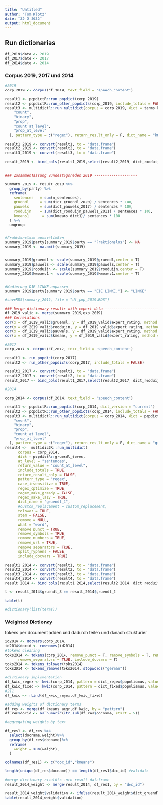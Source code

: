 ---
title: "Untitled"
author: "Tom Klotz"
date: "25 5 2023"
output: html_document
---

## Run dictionaries

```{r}
df_2019$date <- 2019
df_2017$date <- 2017
df_2014$date <- 2014

```


### Corpus 2019, 2017 und 2014
```{r, warning=FALSE,echo=FALSE}
#2019
corp_2019 <- corpus(df_2019, text_field = "speech_content")

result1 <- popdictR::run_popdict(corp_2019) 
result2 <- popdictR::run_other_popdicts(corp_2019, include_totals = FALSE)
result3 <- multidictR::run_multidict(corpus = corp_2019, dict = terms_kmeans_weighted, at_level = "sentences", return_value = c(
    "count",
    "binary",
    "prop",
    "count_at_level",
    "prop_at_level"
  ), pattern_type = c("regex"), return_result_only = F, dict_name = "kmeans_dict1", stem = F) #Stem? ; dict name?

result1_2019 <- convert(result1, to = "data.frame")
result2_2019 <- convert(result2, to = "data.frame")
result3_2019 <- convert(result3, to = "data.frame")

result_2019 <- bind_cols(result1_2019,select(result2_2019, dict_rooduijn_pauwels_2011, dict_pauwels_2017), select(result3_2019, kmeans_dict1))
                                                                                                                  
                                                                                                                  
### Zusammenfassung Bundestagsreden 2019 --------------------

summary_2019 <- result_2019 %>%
  group_by(party) %>%
  reframe(
    sentences   = sum(n_sentences),
    gruendl     = sum(dict_gruendl_2020) / sentences * 100,
    pauwels     = sum(dict_pauwels_2017) / sentences * 100,
    rooduijn    = sum(dict_rooduijn_pauwels_2011) / sentences * 100,
    kmeans1      = sum(kmeans_dict1)/ sentences * 100
  ) %>%
  ungroup


#Fraktionslose ausschließen
summary_2019$party[summary_2019$party == "Fraktionslos"] <- NA
summary_2019 <- na.omit(summary_2019)


summary_2019$gruendl <- scale(summary_2019$gruendl,center = T)
summary_2019$pauwels <- scale(summary_2019$pauwels,center = T)
summary_2019$rooduijn <- scale(summary_2019$rooduijn,center = T)
summary_2019$kmeans1 <- scale(summary_2019$kmeans1,center = T)


#Kodierung DIE LINKE anpassen
summary_2019$party[summary_2019$party == "DIE LINKE."] <- "LINKE"

#saveRDS(summary_2019, file = "df_pop_2019.RDS")

### Merge dictionary results with expert data ----------------------------
df_2019_valid <- merge(summary_2019,exp_2019)                                                                                                                  
### Correlations
cor(x = df_2019_valid$gruendl, y = df_2019_valid$expert_rating, method = "pearson")
cor(x = df_2019_valid$rooduijn, y = df_2019_valid$expert_rating, method = "pearson")
cor(x = df_2019_valid$pauwels, y = df_2019_valid$expert_rating, method = "pearson")
cor(x = df_2019_valid$kmeans, y = df_2019_valid$expert_rating, method = "pearson")                                                                                                                                                                                                                                                                  
```                                                                                                                 
                                                                                                                  



```{r, warning=FALSE,echo=FALSE}
#2017
corp_2017 <- corpus(df_2017, text_field = "speech_content")

result1 <- run_popdict(corp_2017) 
result2 <- run_other_popdicts(corp_2017, include_totals = FALSE)

result1_2017 <- convert(result1, to = "data.frame")
result2_2017 <- convert(result2, to = "data.frame")
result_2017 <- bind_cols(result1_2017,select(result2_2017, dict_rooduijn_pauwels_2011, dict_pauwels_2017))
                         
#2014

corp_2014 <- corpus(df_2014, text_field = "speech_content")

result1 <- popdictR::run_popdict(corp_2014, dict_version = "current")
result2 <- popdictR::run_other_popdicts(corp_2014, include_totals = FALSE)
result3 <- multidictR::run_multidict(corpus = corp_2014, dict = popdictR::gruendl_terms, at_level = "sentences", return_value = c(
    "count",
    "binary",
    "prop",
    "count_at_level",
    "prop_at_level"
  ), pattern_type = c("regex"), return_result_only = F, dict_name = "gruendl_2", stem = F)
result4 <-  multidictR::run_multidict(
      corpus = corp_2014,
      dict = popdictR::gruendl_terms,
      at_level = "sentences",
      return_value = "count_at_level",
      include_totals = TRUE,
      return_result_only = FALSE,
      pattern_type = "regex",
      case_insensitive = TRUE,
      regex_optimize = TRUE,
      regex_make_greedy = FALSE,
      regex_make_lazy = TRUE,
      dict_name = "gruendl_3",
      #custom_replacement = custom_replacement,
      tolower = TRUE,
      stem = FALSE,
      remove = NULL,
      what = "word",
      remove_punct = TRUE,
      remove_symbols = TRUE,
      remove_numbers = TRUE,
      remove_url = TRUE,
      remove_separators = TRUE,
      split_hyphens = FALSE,
      include_docvars = TRUE)

result1_2014 <- convert(result1, to = "data.frame")
result2_2014 <- convert(result2, to = "data.frame")
result3_2014 <- convert(result3, to = "data.frame")
result4_2014 <- convert(result4, to = "data.frame")
result_2014 <- bind_cols(result1_2014,select(result2_2014, dict_rooduijn_pauwels_2011, dict_pauwels_2017),select(result3_2014, gruendl_2), select(result4_2014, gruendl_3))

t <- result_2014$gruendl_3 == result_2014$gruendl_2

table(t)

#dictionary(list(terms))
```




### Weighted Dictionay

tokens per document adden und dadurch teilen und danach strukturien

```{r}

id2014 <- docvars(corp_2014)
id2014$docid <- rownames(id2014)
#tokens cleaning
toks2014 <- tokens(corp_2014, remove_punct = T, remove_symbols = T, remove_numbers = T,remove_url = TRUE,
      remove_separators = TRUE, include_docvars = T)
toks2014 <- tokens_tolower(toks2014)
toks2014 <- tokens_remove(toks2014, stopwords("german"))

#dictionary implementation
df_kwic_regex <- kwic(corp_2014, pattern = dict_regex$populismus, valuetype = "regex", window = 1) #case_insensitive = FALSE) #4752
df_kwic_fixed <- kwic(corp_2014, pattern = dict_fixed$populismus, valuetype = "fixed", window = 1) #case_insensitive = FALSE) 
#211
df_kwic <- rbind(df_kwic_regex,df_kwic_fixed)

#adding weights of dictionary terms
df_res <- merge(df_kmeans_aggr,df_kwic, by = "pattern")
df_res$docid <- as.numeric(str_sub(df_res$docname, start = 5))

#aggregating weights by text

df_res1 <- df_res %>%
  select(docname,weight)%>%
  group_by(df_res$docname)%>%
  reframe(
    weight = sum(weight),
  )

colnames(df_res1) <- c("doc_id","kmeans")

length(unique(df_res$docname)) == length(df_res1$doc_id) #validate

#merge dictionary risulöts into result dataframe
result_2014_weight <- merge(result_2014, df_res1, by = "doc_id")

result_2014_weight$validation <- ifelse(result_2014_weight$dict_gruendl_2020 != 0 & result_2014_weight$kmeans != 0, TRUE, FALSE)
table(result_2014_weight$validation)
```

